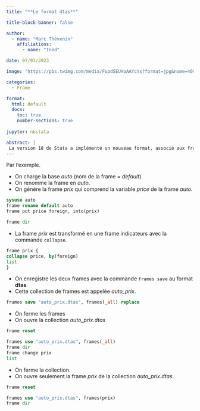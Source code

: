 ```yaml
---
title: "**Le format dtas**"

title-block-banner: false

author: 
  - name: "Marc Thévenin"
    affiliations:
      - name: "Ined"

date: 07/03/2023

image: "https://pbs.twimg.com/media/Fupd5EUXoAAYcYx?format=jpg&name=4096x4096"

categories:
  - Frame

format: 
  html: default
  docx:
    toc: true
    number-sections: true
    
jupyter: nbstata  

abstract: | 
 La version 18 de Stata a implémenté un nouveau format, associé aux frames, le format **.dtas**. Il permet d'enregistrer toutes les frames actives, qu'elles soit liées ou non. 
---
```


Par l'exemple.   

- On charge la base *auto* (nom de la frame = *default*).
- On renomme la frame en *auto*.
- On génère la frame *prix* qui comprend la variable *price* de la frame *auto*.

```stata
sysuse auto 
frame rename default auto
frame put price foreign, into(prix)

frame dir
```

* La frame *prix* est transformé en une frame indicateurs avec la commande `collapse`.

```stata
frame prix {
collapse price, by(foreign)
list
}
```

* On enregistre les deux frames avec la commande `frames save` au format **dtas**.
* Cette collection de frames est appelée *auto_prix*.

```stata
frames save "auto_prix.dtas", frames(_all) replace
```

* On ferme les frames
* On ouvre la collection *auto_prix.dtas* 

```stata
frame reset

frames use "auto_prix.dtas", frames(_all)
frame dir
frame change prix
list
```

* On ferme la collection.
* On ouvre seulement la frame *prix* de la collection *auto_prix.dtas*.

```stata
frame reset

frames use "auto_prix.dtas", frames(prix)
frame dir
```






